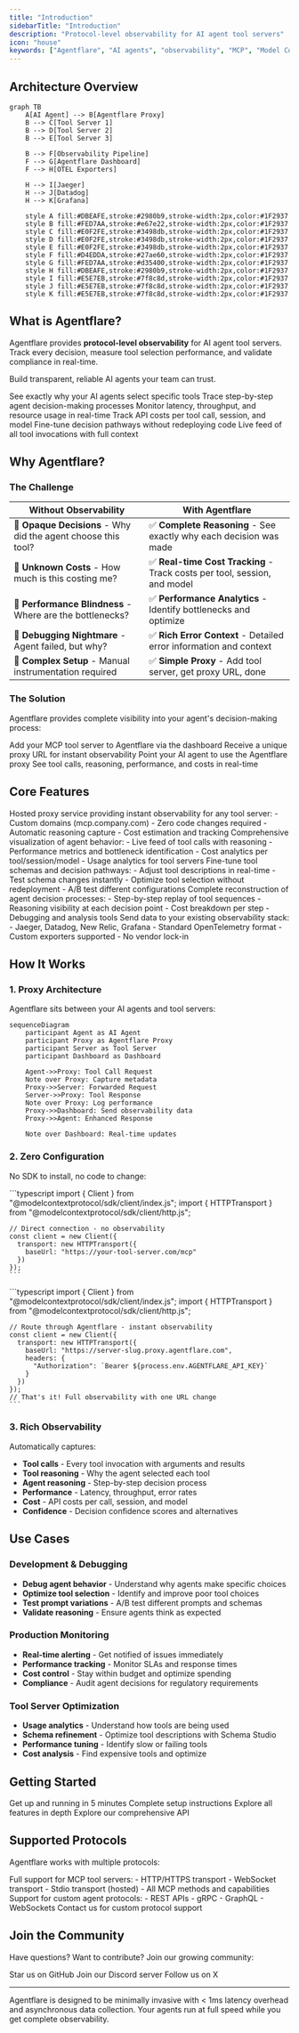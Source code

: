 ```yaml
---
title: "Introduction"
sidebarTitle: "Introduction"
description: "Protocol-level observability for AI agent tool servers"
icon: "house"
keywords: ["Agentflare", "AI agents", "observability", "MCP", "Model Context Protocol", "tool reasoning", "agent reasoning", "performance monitoring", "protocol-level"]
---
```


## Architecture Overview

```mermaid
graph TB
    A[AI Agent] --> B[Agentflare Proxy]
    B --> C[Tool Server 1]
    B --> D[Tool Server 2]
    B --> E[Tool Server 3]

    B --> F[Observability Pipeline]
    F --> G[Agentflare Dashboard]
    F --> H[OTEL Exporters]

    H --> I[Jaeger]
    H --> J[Datadog]
    H --> K[Grafana]

    style A fill:#DBEAFE,stroke:#2980b9,stroke-width:2px,color:#1F2937
    style B fill:#FED7AA,stroke:#e67e22,stroke-width:2px,color:#1F2937
    style C fill:#E0F2FE,stroke:#3498db,stroke-width:2px,color:#1F2937
    style D fill:#E0F2FE,stroke:#3498db,stroke-width:2px,color:#1F2937
    style E fill:#E0F2FE,stroke:#3498db,stroke-width:2px,color:#1F2937
    style F fill:#D4EDDA,stroke:#27ae60,stroke-width:2px,color:#1F2937
    style G fill:#FED7AA,stroke:#d35400,stroke-width:2px,color:#1F2937
    style H fill:#DBEAFE,stroke:#2980b9,stroke-width:2px,color:#1F2937
    style I fill:#E5E7EB,stroke:#7f8c8d,stroke-width:2px,color:#1F2937
    style J fill:#E5E7EB,stroke:#7f8c8d,stroke-width:2px,color:#1F2937
    style K fill:#E5E7EB,stroke:#7f8c8d,stroke-width:2px,color:#1F2937
```

## What is Agentflare?

Agentflare provides **protocol-level observability** for AI agent tool servers. Track every decision, measure tool selection performance, and validate compliance in real-time.

Build transparent, reliable AI agents your team can trust.

<CardGroup cols={2}>
  <Card title="Tool Reasoning" icon="brain" href="/content/thought-tracing">
    See exactly why your AI agents select specific tools
  </Card>
  <Card
    title="Agent Reasoning"
    icon="lightbulb"
    href="/content/thought-tracing"
  >
    Trace step-by-step agent decision-making processes
  </Card>
  <Card title="Performance Analytics" icon="chart-line" href="/content/performance-analytics">
    Monitor latency, throughput, and resource usage in real-time
  </Card>
  <Card title="Cost Tracking" icon="dollar-sign" href="/content/cost-tracking">
    Track API costs per tool call, session, and model
  </Card>
  <Card title="Schema Studio" icon="code">
    Fine-tune decision pathways without redeploying code
  </Card>
  <Card title="Tool Call Feed" icon="terminal" href="/content/tool-calls">
    Live feed of all tool invocations with full context
  </Card>
</CardGroup>

## Why Agentflare?

### The Challenge

| Without Observability | With Agentflare |
|-------------------|----------------|
| 🚫 **Opaque Decisions** - Why did the agent choose this tool? | ✅ **Complete Reasoning** - See exactly why each decision was made |
| 🚫 **Unknown Costs** - How much is this costing me? | ✅ **Real-time Cost Tracking** - Track costs per tool, session, and model |
| 🚫 **Performance Blindness** - Where are the bottlenecks? | ✅ **Performance Analytics** - Identify bottlenecks and optimize |
| 🚫 **Debugging Nightmare** - Agent failed, but why? | ✅ **Rich Error Context** - Detailed error information and context |
| 🚫 **Complex Setup** - Manual instrumentation required | ✅ **Simple Proxy** - Add tool server, get proxy URL, done |

### The Solution

Agentflare provides complete visibility into your agent's decision-making process:

<Steps>
  <Step title="Add Tool Server">
    Add your MCP tool server to Agentflare via the dashboard
  </Step>
  <Step title="Get Proxy URL">
    Receive a unique proxy URL for instant observability
  </Step>
  <Step title="Configure Agent">
    Point your AI agent to use the Agentflare proxy
  </Step>
  <Step title="Observe Everything">
    See tool calls, reasoning, performance, and costs in real-time
  </Step>
</Steps>

## Core Features

<AccordionGroup>
  <Accordion title="Multi-Tenant Proxy" icon="server">
    Hosted proxy service providing instant observability for any tool server:
    - Custom domains (mcp.company.com)
    - Zero code changes required
    - Automatic reasoning capture
    - Cost estimation and tracking
  </Accordion>

  <Accordion title="Real-time Dashboard" icon="desktop">
    Comprehensive visualization of agent behavior:
    - Live feed of tool calls with reasoning
    - Performance metrics and bottleneck identification
    - Cost analytics per tool/session/model
    - Usage analytics for tool servers
  </Accordion>

  <Accordion title="Schema Studio" icon="code">
    Fine-tune tool schemas and decision pathways:
    - Adjust tool descriptions in real-time
    - Test schema changes instantly
    - Optimize tool selection without redeployment
    - A/B test different configurations
  </Accordion>

  <Accordion title="Memory Replay" icon="history">
    Complete reconstruction of agent decision processes:
    - Step-by-step replay of tool sequences
    - Reasoning visibility at each decision point
    - Cost breakdown per step
    - Debugging and analysis tools
  </Accordion>

  <Accordion title="OTEL Export" icon="chart-line">
    Send data to your existing observability stack:
    - Jaeger, Datadog, New Relic, Grafana
    - Standard OpenTelemetry format
    - Custom exporters supported
    - No vendor lock-in
  </Accordion>
</AccordionGroup>

## How It Works

### 1. Proxy Architecture

Agentflare sits between your AI agents and tool servers:

```mermaid
sequenceDiagram
    participant Agent as AI Agent
    participant Proxy as Agentflare Proxy
    participant Server as Tool Server
    participant Dashboard as Dashboard

    Agent->>Proxy: Tool Call Request
    Note over Proxy: Capture metadata
    Proxy->>Server: Forwarded Request
    Server->>Proxy: Tool Response
    Note over Proxy: Log performance
    Proxy->>Dashboard: Send observability data
    Proxy->>Agent: Enhanced Response

    Note over Dashboard: Real-time updates
```

### 2. Zero Configuration

No SDK to install, no code to change:

<Tabs>
  <Tab title="Before Agentflare">
    ```typescript
    import { Client } from "@modelcontextprotocol/sdk/client/index.js";
    import { HTTPTransport } from "@modelcontextprotocol/sdk/client/http.js";

    // Direct connection - no observability
    const client = new Client({
      transport: new HTTPTransport({
        baseUrl: "https://your-tool-server.com/mcp"
      })
    });
    ```
  </Tab>
  <Tab title="With Agentflare">
    ```typescript
    import { Client } from "@modelcontextprotocol/sdk/client/index.js";
    import { HTTPTransport } from "@modelcontextprotocol/sdk/client/http.js";

    // Route through Agentflare - instant observability
    const client = new Client({
      transport: new HTTPTransport({
        baseUrl: "https://server-slug.proxy.agentflare.com",
        headers: {
          "Authorization": `Bearer ${process.env.AGENTFLARE_API_KEY}`
        }
      })
    });
    // That's it! Full observability with one URL change
    ```
  </Tab>
</Tabs>

### 3. Rich Observability

Automatically captures:
- **Tool calls** - Every tool invocation with arguments and results
- **Tool reasoning** - Why the agent selected each tool
- **Agent reasoning** - Step-by-step decision process
- **Performance** - Latency, throughput, error rates
- **Cost** - API costs per call, session, and model
- **Confidence** - Decision confidence scores and alternatives

## Use Cases

### Development & Debugging
- **Debug agent behavior** - Understand why agents make specific choices
- **Optimize tool selection** - Identify and improve poor tool choices
- **Test prompt variations** - A/B test different prompts and schemas
- **Validate reasoning** - Ensure agents think as expected

### Production Monitoring
- **Real-time alerting** - Get notified of issues immediately
- **Performance tracking** - Monitor SLAs and response times
- **Cost control** - Stay within budget and optimize spending
- **Compliance** - Audit agent decisions for regulatory requirements

### Tool Server Optimization
- **Usage analytics** - Understand how tools are being used
- **Schema refinement** - Optimize tool descriptions with Schema Studio
- **Performance tuning** - Identify slow or failing tools
- **Cost analysis** - Find expensive tools and optimize

## Getting Started

<CardGroup cols={2}>
  <Card title="Quickstart Guide" icon="rocket" href="/content/quickstart">
    Get up and running in 5 minutes
  </Card>
  <Card title="Installation" icon="download" href="/content/installation">
    Complete setup instructions
  </Card>
  <Card title="Features Overview" icon="telescope" href="/content/features-overview">
    Explore all features in depth
  </Card>
  <Card title="API Reference" icon="book" href="/api-reference/introduction">
    Explore our comprehensive API
  </Card>
</CardGroup>

## Supported Protocols

Agentflare works with multiple protocols:

<Tabs>
  <Tab title="MCP (Model Context Protocol)">
    Full support for MCP tool servers:
    - HTTP/HTTPS transport
    - WebSocket transport
    - Stdio transport (hosted)
    - All MCP methods and capabilities
  </Tab>
  <Tab title="Custom Protocols">
    Support for custom agent protocols:
    - REST APIs
    - gRPC
    - GraphQL
    - WebSockets
    Contact us for custom protocol support
  </Tab>
</Tabs>

## Join the Community

Have questions? Want to contribute? Join our growing community:

<CardGroup cols={3}>
  <Card
    title="GitHub"
    icon="github"
    href="https://github.com/agentflare-ai"
  >
    Star us on GitHub
  </Card>
  <Card title="Discord" icon="discord" href="https://discord.gg/agentflare">
    Join our Discord server
  </Card>
  <Card title="X" icon="x-twitter" href="https://x.com/AgentflareAI">
    Follow us on X
  </Card>
</CardGroup>

---

<Note>
  Agentflare is designed to be minimally invasive with < 1ms latency overhead and asynchronous data collection. Your agents run at full speed while you get complete observability.
</Note>
